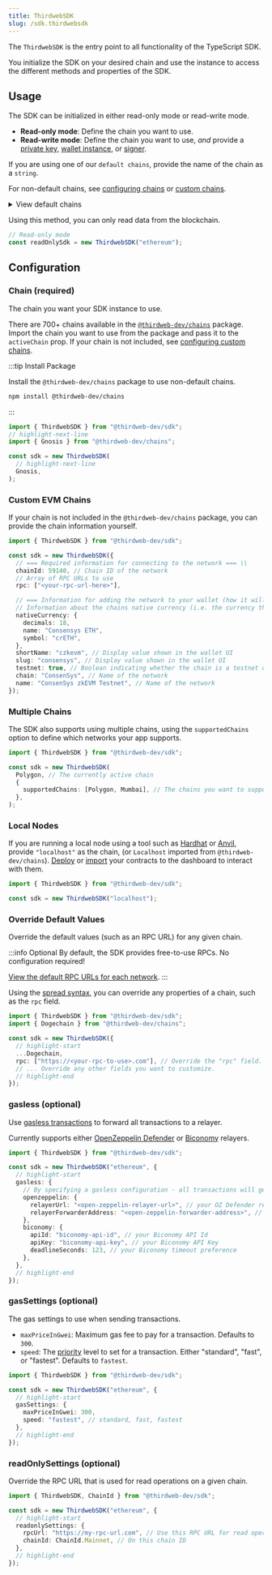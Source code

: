 ```yaml
---
title: ThirdwebSDK
slug: /sdk.thirdwebsdk
---
```


The `ThirdwebSDK` is the entry point to all functionality of the TypeScript SDK.

You initialize the SDK on your desired chain and use the instance to access the different methods and properties of the SDK.

## Usage

The SDK can be initialized in either read-only mode or read-write mode.

- **Read-only mode**: Define the chain you want to use.
- **Read-write mode**: Define the chain you want to use, _and_ provide a
  [private key](/typescript/sdk.thirdwebsdk.fromprivatekey), [wallet instance](/typescript/sdk.thirdwebsdk.fromwallet), or [signer](/typescript/sdk.thirdwebsdk.fromsigner).

If you are using one of our <code>default chains</code>, provide the name of the chain as a `string`.

For non-default chains, see [configuring chains](#chain-required) or [custom chains](#custom-evm-chains).

<details>
  <summary>View default chains</summary>
  <div>
    <ul>
      <li>
        <b>Ethereum</b>: <code>"ethereum"</code>
      </li>
      <li>
        <b>Goerli</b>: <code>"goerli"</code>
      </li>
      <li>
        <b>Polygon</b>: <code>"polygon"</code>
      </li>
      <li>
        <b>Mumbai</b>: <code>"mumbai"</code>
      </li>
      <li>
        <b>Arbitrum One</b>: <code>"arbitrum"</code>
      </li>
      <li>
        <b>Arbitrum Goerli</b>: <code>"arbitrum-goerli"</code>
      </li>
      <li>
        <b>Optimism</b>: <code>"optimism"</code>
      </li>
      <li>
        <b>Optimism Goerli Testnet</b>: <code>"optimism-goerli"</code>
      </li>
      <li>
        <b>Binance SmartChain</b>: <code>"binance"</code>
      </li>
      <li>
        <b>Binance SmartChain Testnet</b>: <code>"binance-testnet"</code>
      </li>
      <li>
        <b>Fantom Opera</b>: <code>"fantom"</code>
      </li>
      <li>
        <b>Fantom Testnet</b>: <code>"fantom-testnet"</code>
      </li>
      <li>
        <b>Avalanche C Chain</b>: <code>"avalanche-fuji"</code>
      </li>
      <li>
        <b>Avalanche Fuji Testnet</b>: <code>"avalanche-fuji-testnet"</code>
      </li>
      <li>
        <b>Localhost</b>: <code>"localhost"</code>
      </li>
    </ul>
  </div>
</details>

Using this method, you can only read data from the blockchain.

```typescript
// Read-only mode
const readOnlySdk = new ThirdwebSDK("ethereum");
```

## Configuration

### Chain (required)

The chain you want your SDK instance to use.

There are 700+ chains available in the [`@thirdweb-dev/chains`](https://github.com/thirdweb-dev/js/tree/main/packages/chains) package.
Import the chain you want to use from the package and pass it to the `activeChain` prop.
If your chain is not included, see [configuring custom chains](#custom-evm-chains).

:::tip Install Package

Install the `@thirdweb-dev/chains` package to use non-default chains.

```bash npm2yarn
npm install @thirdweb-dev/chains
```

:::

```typescript
import { ThirdwebSDK } from "@thirdweb-dev/sdk";
// highlight-next-line
import { Gnosis } from "@thirdweb-dev/chains";

const sdk = new ThirdwebSDK(
  // highlight-next-line
  Gnosis,
);
```

### Custom EVM Chains

If your chain is not included in the `@thirdweb-dev/chains` package,
you can provide the chain information yourself.

```typescript
import { ThirdwebSDK } from "@thirdweb-dev/sdk";

const sdk = new ThirdwebSDK({
  // === Required information for connecting to the network === \\
  chainId: 59140, // Chain ID of the network
  // Array of RPC URLs to use
  rpc: ["<your-rpc-url-here>"],

  // === Information for adding the network to your wallet (how it will appear for first time users) === \\
  // Information about the chains native currency (i.e. the currency that is used to pay for gas)
  nativeCurrency: {
    decimals: 18,
    name: "Consensys ETH",
    symbol: "crETH",
  },
  shortName: "czkevm", // Display value shown in the wallet UI
  slug: "consensys", // Display value shown in the wallet UI
  testnet: true, // Boolean indicating whether the chain is a testnet or mainnet
  chain: "ConsenSys", // Name of the network
  name: "ConsenSys zkEVM Testnet", // Name of the network
});
```

### Multiple Chains

The SDK also supports using multiple chains, using the `supportedChains` option to define which networks your app supports.

```typescript
import { ThirdwebSDK } from "@thirdweb-dev/sdk";

const sdk = new ThirdwebSDK(
  Polygon, // The currently active chain
  {
    supportedChains: [Polygon, Mumbai], // The chains you want to support
  },
);
```

### Local Nodes

If you are running a local node using a tool such as [Hardhat](https://hardhat.org/hardhat-network/docs/overview) or
[Anvil](https://github.com/foundry-rs/foundry/blob/master/anvil/README.md),
provide `"localhost"` as the chain, (or `Localhost` imported from `@thirdweb-dev/chains`).
[Deploy](/deploy) or [import](https://thirdweb.com/dashboard/contracts) your contracts to the dashboard to interact with them.

```typescript
import { ThirdwebSDK } from "@thirdweb-dev/sdk";

const sdk = new ThirdwebSDK("localhost");
```

### Override Default Values

Override the default values (such as an RPC URL) for any given chain.

:::info Optional
By default, the SDK provides free-to-use RPCs. No configuration required!

[View the default RPC URLs for each network](https://github.com/thirdweb-dev/js/tree/main/packages/chains/chains).
:::

Using the [spread syntax](https://developer.mozilla.org/en-US/docs/Web/JavaScript/Reference/Operators/Spread_syntax),
you can override any properties of a chain, such as the `rpc` field.

```typescript
import { ThirdwebSDK } from "@thirdweb-dev/sdk";
import { Dogechain } from "@thirdweb-dev/chains";

const sdk = new ThirdwebSDK({
  // highlight-start
  ...Dogechain,
  rpc: ["https://<your-rpc-to-use>.com"], // Override the "rpc" field.
  // ... Override any other fields you want to customize.
  // highlight-end
});
```

<!-- ### Multiple Chains -->

### gasless (optional)

Use [gasless transactions](/glossary/gasless-transactions) to forward all transactions to a relayer.

Currently supports either [OpenZeppelin Defender](https://blog.thirdweb.com/guides/setup-gasless-transactions/)
or [Biconomy](https://blog.thirdweb.com/guides/biconomy-gasless-guide/) relayers.

```typescript
import { ThirdwebSDK } from "@thirdweb-dev/sdk";

const sdk = new ThirdwebSDK("ethereum", {
  // highlight-start
  gasless: {
    // By specifying a gasless configuration - all transactions will get forwarded to enable gasless transactions
    openzeppelin: {
      relayerUrl: "<open-zeppelin-relayer-url>", // your OZ Defender relayer URL
      relayerForwarderAddress: "<open-zeppelin-forwarder-address>", // the OZ defender relayer address (defaults to the standard one)
    },
    biconomy: {
      apiId: "biconomy-api-id", // your Biconomy API Id
      apiKey: "biconomy-api-key", // your Biconomy API Key
      deadlineSeconds: 123, // your Biconomy timeout preference
    },
  },
  // highlight-end
});
```

### gasSettings (optional)

The gas settings to use when sending transactions.

- `maxPriceInGwei`: Maximum gas fee to pay for a transaction. Defaults to `300`.
- `speed`: The [priority](https://www.youtube.com/watch?v=gsfJywNxpi4) level to set for a transaction.
  Either "standard", "fast", or "fastest". Defaults to `fastest`.

```typescript
import { ThirdwebSDK } from "@thirdweb-dev/sdk";

const sdk = new ThirdwebSDK("ethereum", {
  // highlight-start
  gasSettings: {
    maxPriceInGwei: 300,
    speed: "fastest", // standard, fast, fastest
  },
  // highlight-end
});
```

### readOnlySettings (optional)

Override the RPC URL that is used for read operations on a given chain.

```typescript
import { ThirdwebSDK, ChainId } from "@thirdweb-dev/sdk";

const sdk = new ThirdwebSDK("ethereum", {
  // highlight-start
  readonlySettings: {
    rpcUrl: "https://my-rpc-url.com", // Use this RPC URL for read operations
    chainId: ChainId.Mainnet, // On this chain ID
  },
  // highlight-end
});
```
